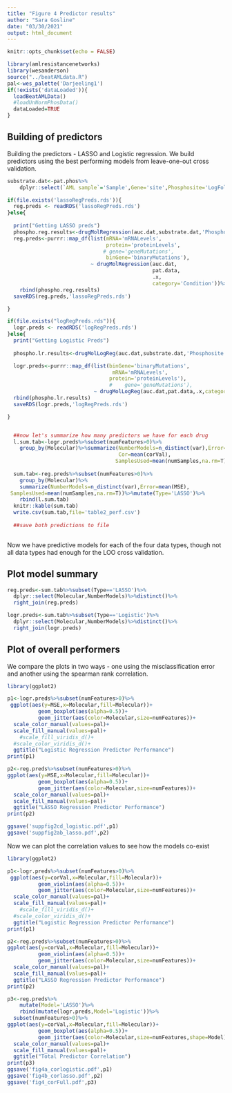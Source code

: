 ```yaml
---
title: "Figure 4 Predictor results"
author: "Sara Gosline"
date: "03/30/2021"
output: html_document
---
```


```r
knitr::opts_chunk$set(echo = FALSE)

library(amlresistancenetworks)
library(wesanderson)
source("../beatAMLdata.R")
pal<-wes_palette('Darjeeling1')
if(!exists('dataLoaded')){
  loadBeatAMLData()
  #loadUnNormPhosData()
  dataLoaded=TRUE
}

```

## Building of predictors

Building the predictors - LASSO and Logistic regression. We build predictors using the best performing models from leave-one-out cross validation. 

```r
 
substrate.dat<-pat.phos%>%
    dplyr::select(`AML sample`='Sample',Gene='site',Phosphosite='LogFoldChange')

if(file.exists('lassoRegPreds.rds')){ 
  reg.preds <- readRDS('lassoRegPreds.rds')
}else{
  
  print("Getting LASSO preds")
  phospho.reg.results<-drugMolRegression(auc.dat,substrate.dat,'Phosphosite')
  reg.preds<-purrr::map_df(list(mRNA='mRNALevels',
                                protein='proteinLevels',
                               # gene='geneMutations',
                                binGene='binaryMutations'),
                           ~ drugMolRegression(auc.dat,
                                               pat.data,                                
                                               .x,
                                               category='Condition'))%>%
    rbind(phospho.reg.results)
  saveRDS(reg.preds,'lassoRegPreds.rds')

}

if(file.exists("logRegPreds.rds")){
  logr.preds <- readRDS('logRegPreds.rds')
}else{
  print("Getting Logistic Preds")
  
  phospho.lr.results<-drugMolLogReg(auc.dat,substrate.dat,'Phosphosite')

  logr.preds<-purrr::map_df(list(binGene='binaryMutations',
                                  mRNA='mRNALevels',
                                 protein='proteinLevels'),
                                 #    gene='geneMutations'),                                
                            ~ drugMolLogReg(auc.dat,pat.data,.x,category='Condition'))%>%
  rbind(phospho.lr.results)
  saveRDS(logr.preds,'logRegPreds.rds')

}


  ##now let's summarize how many predictors we have for each drug
  l.sum.tab<-logr.preds%>%subset(numFeatures>0)%>%
    group_by(Molecular)%>%summarize(NumberModels=n_distinct(var),Error=mean(MSE),
                                    Cor=mean(corVal),
                                   SamplesUsed=mean(numSamples,na.rm=T))%>%mutate(Type='Logistic')
  
  sum.tab<-reg.preds%>%subset(numFeatures>0)%>%
    group_by(Molecular)%>%
    summarize(NumberModels=n_distinct(var),Error=mean(MSE),                                    Cor=mean(corVal),
 SamplesUsed=mean(numSamples,na.rm=T))%>%mutate(Type='LASSO')%>%
    rbind(l.sum.tab)
  knitr::kable(sum.tab)
  write.csv(sum.tab,file='table2_perf.csv')
  
  ##save both predictions to file
    
```

Now we have predictive models for each of the four data types, though not all data types had enough for the LOO cross validation. 

## Plot model summary
```r

reg.preds<-sum.tab%>%subset(Type=='LASSO')%>%
  dplyr::select(Molecular,NumberModels)%>%distinct()%>%
  right_join(reg.preds)

logr.preds<-sum.tab%>%subset(Type=='Logistic')%>%
  dplyr::select(Molecular,NumberModels)%>%distinct()%>%
  right_join(logr.preds)


```

## Plot of overall performers

We compare the plots in two ways - one using the misclassification error and another using the spearman rank correlation. 
```r

library(ggplot2)

p1<-logr.preds%>%subset(numFeatures>0)%>%
 ggplot(aes(y=MSE,x=Molecular,fill=Molecular))+
          geom_boxplot(aes(alpha=0.5))+
          geom_jitter(aes(color=Molecular,size=numFeatures))+
  scale_color_manual(values=pal)+
  scale_fill_manual(values=pal)+
    #scale_fill_viridis_d()+
  #scale_color_viridis_d()+
  ggtitle("Logistic Regression Predictor Performance")
print(p1)

p2<-reg.preds%>%subset(numFeatures>0)%>%
ggplot(aes(y=MSE,x=Molecular,fill=Molecular))+
          geom_boxplot(aes(alpha=0.5))+
          geom_jitter(aes(color=Molecular,size=numFeatures))+
  scale_color_manual(values=pal)+
  scale_fill_manual(values=pal)+
  ggtitle("LASSO Regression Predictor Performance")
print(p2)

ggsave('suppfig2cd_logistic.pdf',p1)
ggsave('suppfig2ab_lasso.pdf',p2)

```

Now we can plot the correlation values to see how the models co-exist

```r
library(ggplot2)

p1<-logr.preds%>%subset(numFeatures>0)%>%
 ggplot(aes(y=corVal,x=Molecular,fill=Molecular))+
          geom_violin(aes(alpha=0.5))+
          geom_jitter(aes(color=Molecular,size=numFeatures))+
  scale_color_manual(values=pal)+
  scale_fill_manual(values=pal)+
    #scale_fill_viridis_d()+
  #scale_color_viridis_d()+
  ggtitle("Logistic Regression Predictor Performance")
print(p1)

p2<-reg.preds%>%subset(numFeatures>0)%>%
ggplot(aes(y=corVal,x=Molecular,fill=Molecular))+
          geom_violin(aes(alpha=0.5))+
          geom_jitter(aes(color=Molecular,size=numFeatures))+
  scale_color_manual(values=pal)+
  scale_fill_manual(values=pal)+
  ggtitle("LASSO Regression Predictor Performance")
print(p2)

p3<-reg.preds%>%
    mutate(Model='LASSO')%>%
    rbind(mutate(logr.preds,Model='Logistic'))%>%
  subset(numFeatures>0)%>%
ggplot(aes(y=corVal,x=Molecular,fill=Molecular))+
          geom_boxplot(aes(alpha=0.5))+
          geom_jitter(aes(color=Molecular,size=numFeatures,shape=Model))+
  scale_color_manual(values=pal)+
  scale_fill_manual(values=pal)+
  ggtitle("Total Predictor Correlation")
print(p3)
ggsave('fig4a_corlogistic.pdf',p1)
ggsave('fig4b_corlasso.pdf',p2)
ggsave('fig4_corFull.pdf',p3)



```

